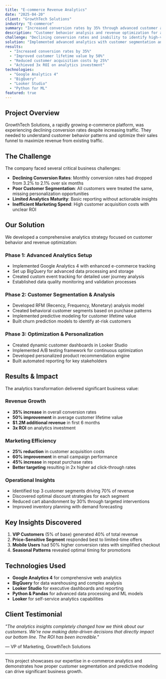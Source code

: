 ```yaml
---
title: "E-commerce Revenue Analytics"
date: "2025-04-20"
client: "GrowthTech Solutions"
industry: "E-commerce"
summary: "Increased conversion rates by 35% through advanced customer analytics and predictive modeling."
description: "Customer behavior analysis and revenue optimization for a mid-market e-commerce platform."
challenge: "Declining conversion rates and inability to identify high-value customer segments."
solution: "Implemented advanced analytics with customer segmentation and predictive modeling."
results: 
  - "Increased conversion rates by 35%"
  - "Improved customer lifetime value by 50%"
  - "Reduced customer acquisition costs by 25%"
  - "Achieved 3x ROI on analytics investment"
technologies: 
  - "Google Analytics 4"
  - "BigQuery"
  - "Looker Studio"
  - "Python for ML"
featured: true
---
```


## Project Overview

GrowthTech Solutions, a rapidly growing e-commerce platform, was experiencing declining conversion rates despite increasing traffic. They needed to understand customer behavior patterns and optimize their sales funnel to maximize revenue from existing traffic.

## The Challenge

The company faced several critical business challenges:

- **Declining Conversion Rates**: Monthly conversion rates had dropped from 3.2% to 2.1% over six months
- **Poor Customer Segmentation**: All customers were treated the same, missing personalization opportunities
- **Limited Analytics Maturity**: Basic reporting without actionable insights
- **Inefficient Marketing Spend**: High customer acquisition costs with unclear ROI

## Our Solution

We developed a comprehensive analytics strategy focused on customer behavior and revenue optimization:

### Phase 1: Advanced Analytics Setup
- Implemented Google Analytics 4 with enhanced e-commerce tracking
- Set up BigQuery for advanced data processing and storage
- Created custom event tracking for detailed user journey analysis
- Established data quality monitoring and validation processes

### Phase 2: Customer Segmentation & Analysis
- Developed RFM (Recency, Frequency, Monetary) analysis model
- Created behavioral customer segments based on purchase patterns
- Implemented predictive modeling for customer lifetime value
- Built churn prediction models to identify at-risk customers

### Phase 3: Optimization & Personalization
- Created dynamic customer dashboards in Looker Studio
- Implemented A/B testing framework for continuous optimization
- Developed personalized product recommendation engine
- Built automated reporting for key stakeholders

## Results & Impact

The analytics transformation delivered significant business value:

### Revenue Growth
- **35% increase** in overall conversion rates
- **50% improvement** in average customer lifetime value
- **$1.2M additional revenue** in first 6 months
- **3x ROI** on analytics investment

### Marketing Efficiency
- **25% reduction** in customer acquisition costs
- **60% improvement** in email campaign performance
- **45% increase** in repeat purchase rates
- **Better targeting** resulting in 2x higher ad click-through rates

### Operational Insights
- Identified top 3 customer segments driving 70% of revenue
- Discovered optimal discount strategies for each segment
- Reduced cart abandonment by 30% through targeted interventions
- Improved inventory planning with demand forecasting

## Key Insights Discovered

1. **VIP Customers** (5% of base) generated 40% of total revenue
2. **Price-Sensitive Segment** responded best to limited-time offers
3. **Mobile Users** had 50% higher conversion rates with simplified checkout
4. **Seasonal Patterns** revealed optimal timing for promotions

## Technologies Used

- **Google Analytics 4** for comprehensive web analytics
- **BigQuery** for data warehousing and complex analysis
- **Looker Studio** for executive dashboards and reporting
- **Python & Pandas** for advanced data processing and ML models
- **Looker** for self-service analytics capabilities

## Client Testimonial

*"The analytics insights completely changed how we think about our customers. We're now making data-driven decisions that directly impact our bottom line. The ROI has been incredible."*

— VP of Marketing, GrowthTech Solutions

---

This project showcases our expertise in e-commerce analytics and demonstrates how proper customer segmentation and predictive modeling can drive significant business growth.
